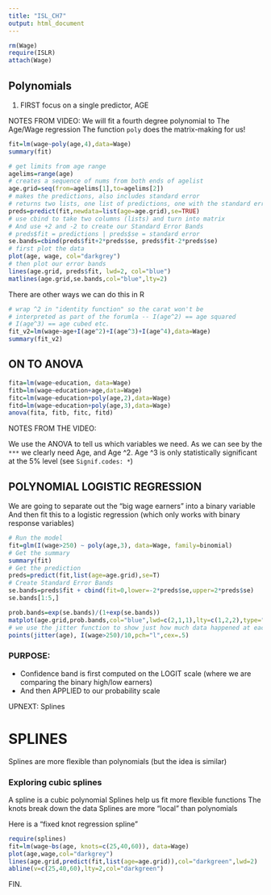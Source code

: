 ```yaml
---
title: "ISL_CH7"
output: html_document
---
```


```r
rm(Wage)
require(ISLR)
attach(Wage)
```

## Polynomials

1. FIRST focus on a single predictor, AGE


NOTES FROM VIDEO:
We will fit a fourth degree polynomial to The Age/Wage regression 
The function `poly` does the matrix-making for us!




```r
fit=lm(wage~poly(age,4),data=Wage)
summary(fit)
```

```r
# get limits from age range
agelims=range(age)
# creates a sequence of nums from both ends of agelist
age.grid=seq(from=agelims[1],to=agelims[2])
# makes the predictions, also includes standard error
# returns two lists, one list of predictions, one with the standard errors
preds=predict(fit,newdata=list(age=age.grid),se=TRUE)
# use cbind to take two columns (lists) and turn into matrix
# And use +2 and -2 to create our Standard Error Bands
# preds$fit = predictions | preds$se = standard error
se.bands=cbind(preds$fit+2*preds$se, preds$fit-2*preds$se)
# first plot the data
plot(age, wage, col="darkgrey")
# then plot our error bands
lines(age.grid, preds$fit, lwd=2, col="blue")
matlines(age.grid,se.bands,col="blue",lty=2)
```

There are other ways we can do this in R

```r
# wrap ^2 in "identity function" so the carat won't be 
# interpreted as part of the forumla -- I(age^2) == age squared
# I(age^3) == age cubed etc.
fit_v2=lm(wage~age+I(age^2)+I(age^3)+I(age^4),data=Wage)
summary(fit_v2)
```

## ON TO ANOVA

```r
fita=lm(wage~education, data=Wage)
fitb=lm(wage~education+age,data=Wage)
fitc=lm(wage~education+poly(age,2),data=Wage)
fitd=lm(wage~education+poly(age,3),data=Wage)
anova(fita, fitb, fitc, fitd)
```

NOTES FROM THE VIDEO: 

We use the ANOVA to tell us which variables we need.
As we can see by the `***` we clearly need Age, and Age ^2. 
Age ^3 is only statistically significant at the 5% level (see `Signif.codes: *`)

## POLYNOMIAL LOGISTIC REGRESSION

We are going to separate out the "big wage earners" into a binary variable
And then fit this to a logistic regression (which only works with binary response variables)

```r
# Run the model
fit=glm(I(wage>250) ~ poly(age,3), data=Wage, family=binomial)
# Get the summary
summary(fit)
# Get the prediction
preds=predict(fit,list(age=age.grid),se=T)
# Create Standard Error Bands
se.bands=preds$fit + cbind(fit=0,lower=-2*preds$se,upper=2*preds$se)
se.bands[1:5,]
```

```r
prob.bands=exp(se.bands)/(1+exp(se.bands))
matplot(age.grid,prob.bands,col="blue",lwd=c(2,1,1),lty=c(1,2,2),type="l",ylim=c(0,.1))
# we use the jitter function to show just how much data happened at each age
points(jitter(age), I(wage>250)/10,pch="l",cex=.5)
```

### PURPOSE: 
* Confidence band is first computed on the LOGIT scale (where we are comparing the binary high/low earners) 
* And then APPLIED to our probability scale 

UPNEXT: Splines


# SPLINES

Splines are more flexible than polynomials 
(but the idea is similar)

### Exploring cubic splines

A spline is a cubic polynomial
Splines help us fit more flexible functions
The knots break down the data
Splines are more "local" than polynomials

Here is a "fixed knot regression spline"

```r
require(splines)
fit=lm(wage~bs(age, knots=c(25,40,60)), data=Wage)
plot(age,wage,col="darkgrey")
lines(age.grid,predict(fit,list(age=age.grid)),col="darkgreen",lwd=2)
abline(v=c(25,40,60),lty=2,col="darkgreen")
```



FIN.



